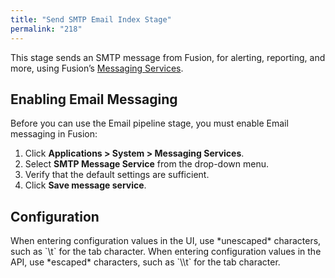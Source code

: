 ```yaml
---
title: "Send SMTP Email Index Stage"
permalink: "218"
---
```


This stage sends an SMTP message from Fusion, for alerting, reporting, and more, using Fusion’s [Messaging Services](/fusion-server/4.2/135/messaging-and-alerting).

## Enabling Email Messaging

Before you can use the Email pipeline stage, you must enable Email messaging in Fusion:

1. Click **Applications > System > Messaging Services**.
2. Select **SMTP Message Service** from the drop-down menu.
3. Verify that the default settings are sufficient.
4. Click **Save message service**.

## Configuration

<Tip>
When entering configuration values in the UI, use *unescaped* characters, such as `\t` for the tab character. When entering configuration values in the API, use *escaped* characters, such as `\\t` for the tab character.
</Tip>




<SchemaParamFields schema={schema}/>
